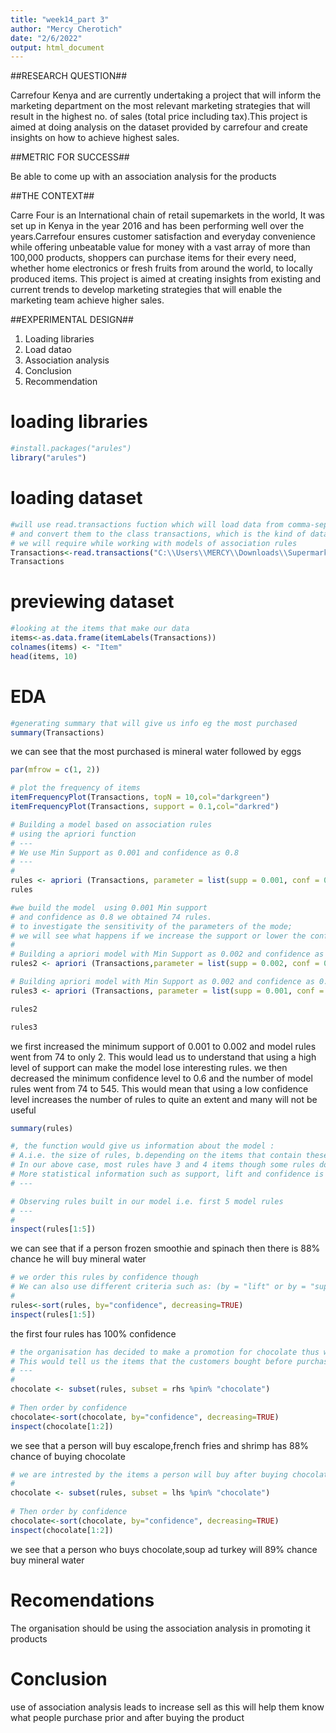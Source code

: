 ---
title: "week14_part 3"
author: "Mercy Cherotich"
date: "2/6/2022"
output: html_document
---


##RESEARCH QUESTION##

Carrefour Kenya and are currently undertaking a project that will inform the marketing department on the most relevant marketing strategies that will result in the highest no. of sales (total price including tax).This project is aimed at doing analysis on the dataset provided by carrefour and create insights on how to achieve highest sales.

##METRIC FOR SUCCESS##

Be able to come up with an association analysis for the products

##THE CONTEXT##

Carre Four is an International chain of retail supemarkets in the world, It was set up in Kenya in the year 2016 and has been performing well over the years.Carrefour ensures customer satisfaction and everyday convenience while offering unbeatable value for money with a vast array of more than 100,000 products, shoppers can purchase items for their every need, whether home electronics or fresh fruits from around the world, to locally produced items.
This project is aimed at creating insights from existing and current trends to develop marketing strategies that will enable the marketing team achieve higher sales.



##EXPERIMENTAL DESIGN##

 1. Loading libraries
 2. Load datao 
 3. Association analysis
 4. Conclusion
 5. Recommendation

# loading libraries
```{r}
#install.packages("arules")
library("arules")

```

# loading dataset
```{r}
#will use read.transactions fuction which will load data from comma-separated files 
# and convert them to the class transactions, which is the kind of data that 
# we will require while working with models of association rules
Transactions<-read.transactions("C:\\Users\\MERCY\\Downloads\\Supermarket_Sales_Dataset II.csv",sep=",")
Transactions
```

# previewing dataset
```{r}
#looking at the items that make our data
items<-as.data.frame(itemLabels(Transactions))
colnames(items) <- "Item"
head(items, 10)
```

# EDA

```{r}
#generating summary that will give us info eg the most purchased
summary(Transactions)

```
we can see that the most purchased is mineral water followed by eggs

```{r}
par(mfrow = c(1, 2))

# plot the frequency of items
itemFrequencyPlot(Transactions, topN = 10,col="darkgreen")
itemFrequencyPlot(Transactions, support = 0.1,col="darkred")
```


```{r}
# Building a model based on association rules 
# using the apriori function 
# ---
# We use Min Support as 0.001 and confidence as 0.8
# ---
# 
rules <- apriori (Transactions, parameter = list(supp = 0.001, conf = 0.8))
rules

```

```{r}
#we build the model  using 0.001 Min support 
# and confidence as 0.8 we obtained 74 rules.
# to investigate the sensitivity of the parameters of the mode; 
# we will see what happens if we increase the support or lower the confidence levee builtl
# 
# Building a apriori model with Min Support as 0.002 and confidence as 0.8.
rules2 <- apriori (Transactions,parameter = list(supp = 0.002, conf = 0.8)) 

# Building apriori model with Min Support as 0.002 and confidence as 0.6.
rules3 <- apriori (Transactions, parameter = list(supp = 0.001, conf = 0.6)) 

rules2

rules3
```

 we first increased the minimum support of 0.001 to 0.002 and model rules went from 74 to only 2. This would lead us to understand that using a high level of support can make the model lose interesting rules.  we then  decreased the minimum confidence level to 0.6 and the number of model rules went from 74 to 545. This would mean that using a low confidence level increases the number of rules to quite an extent and many will not be useful
 
```{r}
summary(rules)

#, the function would give us information about the model :
# A.i.e. the size of rules, b.depending on the items that contain these rules. 
# In our above case, most rules have 3 and 4 items though some rules do have upto 6. 
# More statistical information such as support, lift and confidence is also provided.
# ---
```

```{R}
# Observing rules built in our model i.e. first 5 model rules
# ---
# 
inspect(rules[1:5])
```
we can see that if a person frozen smoothie and spinach then there is 88% chance he will buy mineral water

```{R}
# we order this rules by confidence though 
# We can also use different criteria such as: (by = "lift" or by = "support")
# 
rules<-sort(rules, by="confidence", decreasing=TRUE)
inspect(rules[1:5])
```
the first four rules has 100% confidence 


```{R}
# the organisation has decided to make a promotion for chocolate thus we make a subset rule containg the product
# This would tell us the items that the customers bought before purchasing yogurt
# ---
# 
chocolate <- subset(rules, subset = rhs %pin% "chocolate")
 
# Then order by confidence
chocolate<-sort(chocolate, by="confidence", decreasing=TRUE)
inspect(chocolate[1:2])
```


we see that a person will buy escalope,french fries and shrimp has 88% chance of buying chocolate
```{R}
# we are intrested by the items a person will buy after buying chocolate
# 
chocolate <- subset(rules, subset = lhs %pin% "chocolate")
 
# Then order by confidence
chocolate<-sort(chocolate, by="confidence", decreasing=TRUE)
inspect(chocolate[1:2])
```
we see that a person who buys chocolate,soup ad turkey will 89% chance buy mineral water


# Recomendations
The organisation should be using the association analysis in promoting it products

# Conclusion
use of association analysis leads to increase sell as this will help them know what people purchase prior and after buying the product
